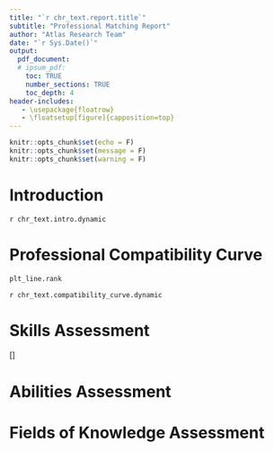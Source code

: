 ```yaml
---
title: "`r chr_text.report.title`"
subtitle: "Professional Matching Report" 
author: "Atlas Research Team"
date: "`r Sys.Date()`"
output:
  pdf_document:
  # ipsum_pdf:
    toc: TRUE
    number_sections: TRUE
    toc_depth: 4
header-includes:
   - \usepackage{floatrow}
   - \floatsetup[figure]{capposition=top}
---
```


```r
knitr::opts_chunk$set(echo = F)
knitr::opts_chunk$set(message = F)
knitr::opts_chunk$set(warning = F)
```

# Introduction

`r chr_text.intro.dynamic`

\newpage

# Professional Compatibility Curve

```r
plt_line.rank
```

`r chr_text.compatibility_curve.dynamic`

# Skills Assessment

[]

# Abilities Assessment

# Fields of Knowledge Assessment
